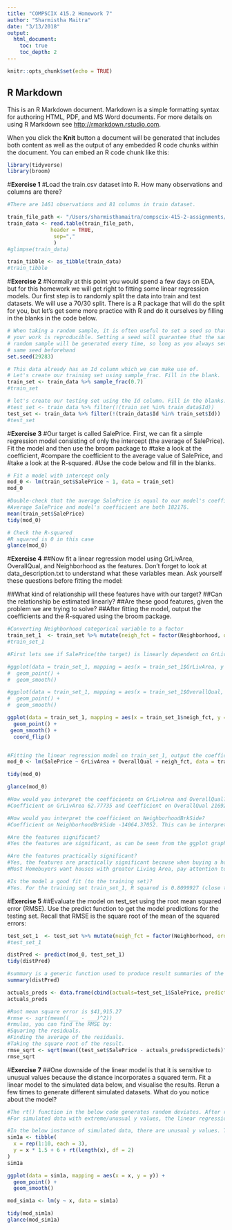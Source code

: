 ```yaml
---
title: "COMPSCIX 415.2 Homework 7"
author: "Sharmistha Maitra"
date: "3/13/2018"
output: 
  html_document:
    toc: true
    toc_depth: 2
---
```


```r
knitr::opts_chunk$set(echo = TRUE)
```

## R Markdown

This is an R Markdown document. Markdown is a simple formatting syntax for authoring HTML, PDF, and MS Word documents. For more details on using R Markdown see <http://rmarkdown.rstudio.com>.

When you click the **Knit** button a document will be generated that includes both content as well as the output of any embedded R code chunks within the document. You can embed an R code chunk like this:

```r
library(tidyverse)
library(broom)
```

#__Exercise 1__
#Load the train.csv dataset into R. How many observations and columns are there?
```r
#There are 1461 observations and 81 columns in train dataset. 

train_file_path <- "/Users/sharmisthamaitra/compscix-415-2-assignments/train.csv"
train_data <- read.table(train_file_path, 
              header = TRUE,
               sep="," 
               )
#glimpse(train_data)

train_tibble <- as_tibble(train_data)
#train_tibble
```


#__Exercise 2__
#Normally at this point you would spend a few days on EDA, but for this homework we will get right to fitting some linear regression models. Our first step is to randomly split the data into train and test datasets. We will use a 70/30 split. There is a R package that will do the split for you, but let’s get some more practice with R and do it ourselves by filling in the blanks in the code below.

```r
# When taking a random sample, it is often useful to set a seed so that
# your work is reproducible. Setting a seed will guarantee that the same
# random sample will be generated every time, so long as you always set the
# same seed beforehand
set.seed(29283)

# This data already has an Id column which we can make use of.
# Let's create our training set using sample_frac. Fill in the blank.
train_set <- train_data %>% sample_frac(0.7)
#train_set

# let's create our testing set using the Id column. Fill in the blanks.
#test_set <- train_data %>% filter(!(train_set %in% train_data$Id))
test_set <- train_data %>% filter(!(train_data$Id %in% train_set$Id))
#test_set
```


#__Exercise 3__
#Our target is called SalePrice. First, we can fit a simple regression model consisting of only the intercept (the average of SalePrice). Fit the model and then use the broom package to
#take a look at the coefficient,
#compare the coefficient to the average value of SalePrice, and
#take a look at the R-squared.
#Use the code below and fill in the blanks.
```r
# Fit a model with intercept only
mod_0 <- lm(train_set$SalePrice ~ 1, data = train_set)
mod_0

#Double-check that the average SalePrice is equal to our model's coefficient
#Average SalePrice and model's coefficient are both 182176. 
mean(train_set$SalePrice)
tidy(mod_0)

# Check the R-squared
#R squared is 0 in this case
glance(mod_0)
```

#__Exercise 4__
##Now fit a linear regression model using GrLivArea, OverallQual, and Neighborhood as the features. Don’t forget to look at data_description.txt to understand what these variables mean. Ask yourself these questions before fitting the model:

##What kind of relationship will these features have with our target?
##Can the relationship be estimated linearly?
##Are these good features, given the problem we are trying to solve?
##After fitting the model, output the coefficients and the R-squared using the broom package.

```r

#Converting Neighborhood categorical variable to a factor
train_set_1  <- train_set %>% mutate(neigh_fct = factor(Neighborhood, ordered = FALSE))
#train_set_1

#First lets see if SalePrice(the target) is linearly dependent on GrLivArea, OverallQual and Neighborhood.

#ggplot(data = train_set_1, mapping = aes(x = train_set_1$GrLivArea, y = train_set_1$SalePrice)) +
#  geom_point() +
#  geom_smooth()

#ggplot(data = train_set_1, mapping = aes(x = train_set_1$OverallQual, y = train_set_1$SalePrice)) +
#  geom_point() +
#  geom_smooth()

ggplot(data = train_set_1, mapping = aes(x = train_set_1$neigh_fct, y = train_set_1$SalePrice)) +
  geom_point() +
 geom_smooth() +
  coord_flip()


#Fitting the linear regression model on train_set_1, output the coefficients and the R-squared using the broom package.
mod_0 <- lm(SalePrice ~ GrLivArea + OverallQual + neigh_fct, data = train_set_1)

tidy(mod_0)

glance(mod_0)

#How would you interpret the coefficients on GrLivArea and OverallQual?
#Coefficient on GrLivArea 62.77735 and Coefficient on OverallQual 21692.23178. This can be interpreted as : For every unit increase in GrLivArea the SalePrice would increase by 62.77735$, For every unit increase in OverallQual the SalePrice would increase by 21692.23178$, OverallQual has a greater positive effect on SalePrice.

#How would you interpret the coefficient on NeighborhoodBrkSide?
#Coefficient on NeighborhoodBrkSide -14064.37052. This can be interpreted as : For every unit increase in NeighborhoodBrkSide the SalePrice would decrease by 14064.37052$. So NeighborhoodBrkSide has a negative effect on SalePrice. 

#Are the features significant?
#Yes the features are significant, as can be seen from the ggplot graphs above. They have a profound influence on SalePrice , mostly linear. 

#Are the features practically significant?
#Yes, the features are practically significant because when buying a home, a homebuyer does pay attention to these features.
#Most Homebuyers want houses with greater Living Area, pay attention to the overall quality of the house and tend to flock towards homes in better neighborhoods. So all these features contribute to greater price for the house. 

#Is the model a good fit (to the training set)?
#Yes. For the training set train_set_1, R squared is 0.8099927 (close to 1) and p value is 0 which suggests a good fit.

```

#__Exercise 5__
##Evaluate the model on test_set using the root mean squared error (RMSE). Use the predict function to get the model predictions for the testing set. Recall that RMSE is the square root of the mean of the squared errors:
```r
test_set_1  <- test_set %>% mutate(neigh_fct = factor(Neighborhood, ordered = FALSE))
#test_set_1

distPred <- predict(mod_0, test_set_1)
tidy(distPred)

#summary is a generic function used to produce result summaries of the results of various model fitting functions. The function invokes particular methods which depend on the class of the first argument.
summary(distPred)

actuals_preds <- data.frame(cbind(actuals=test_set_1$SalePrice, predicteds=distPred))  # make actuals_predicteds dataframe.
actuals_preds

#Root mean square error is $41,915.27
#rmse <- sqrt(mean((___ - ___)^2))
#rmulas, you can find the RMSE by:
#Squaring the residuals.
#Finding the average of the residuals.
#Taking the square root of the result.
rmse_sqrt <- sqrt(mean((test_set$SalePrice - actuals_preds$predicteds)^2))
rmse_sqrt


```




#__Exercise 7__
##One downside of the linear model is that it is sensitive to unusual values because the distance incorporates a squared term. Fit a linear model to the simulated data below, and visualise the results. Rerun a few times to generate different simulated datasets. What do you notice about the model?
```r
#The rt() function in the below code generates random deviates. After running the code a few times, I see that rt() is creating unusual/extreme values of y for same value of x.  When the linear model is fit to the simulated data, the results are varying widely. I observe that for simulated data with not so extreme y values, the linear regression line fits nicely, in this case the data points are closely dispered around the line of fit and the p value is close to 0 and R square is high(close to 1).
#For simulated data with extreme/unusual y values, the linear regression line doesnt fit nicely with all the data points and  there are outliers in the data points, this impacts the slope and the intercept and the p value rises and R square is low, suggesting a not so good fit with the linear regression model.

#In the below instance of simulated data, there are unusual y values. The p-value for the Intercept is 1.676802e-04. The p-value for x is 2.821387e-06. The p value for the model is 2.821387e-06. The R squared is 0.5491078.  
sim1a <- tibble(
  x = rep(1:10, each = 3),
  y = x * 1.5 + 6 + rt(length(x), df = 2)
)
sim1a

ggplot(data = sim1a, mapping = aes(x = x, y = y)) +
  geom_point() +
  geom_smooth()

mod_sim1a <- lm(y ~ x, data = sim1a)

tidy(mod_sim1a)
glance(mod_sim1a)

```

